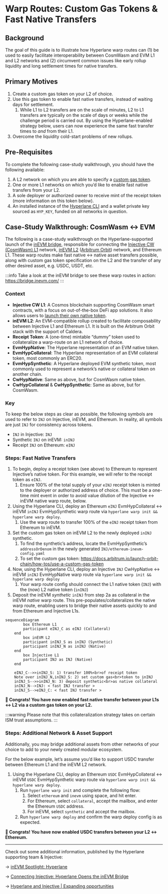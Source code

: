 # Warp Routes: Custom Gas Tokens & Fast Native Transfers

## Background

The goal of this guide is to illustrate how Hyperlane warp routes can (1) be used to easily facilitate interoperability between CosmWasm and EVM L1 and L2 networks and (2) circumvent common issues like early rollup liquidity and long settlement times for native transfers.

## Primary Motives

1. Create a custom gas token on your L2 of choice.
2. Use this gas token to enable fast native transfers, instead of waiting days for settlement.
    1. While L1 to L2 transfers are on the scale of minutes, L2 to L1 transfers are typically on the scale of days or weeks while the challenge period is carried out. By using the Hyperlane-enabled strategy below, users can now experience the same fast transfer times to *and* from their L1.
3. Overcome the liquidity cold-start problems of new rollups.

## Pre-Requisites

To complete the following case-study walkthrough, you should have the following available:

1. A L2 network on which you are able to specify a [custom gas token](https://docs.arbitrum.io/launch-orbit-chain/how-tos/use-a-custom-gas-token).
2. One or more L1 networks on which you’d like to enable fast native transfers from your L2.
3. A sole deployer or authorized owner to receive mint of the receipt token (more information on this token below).
4. An installed instance of the [Hyperlane CLI](https://docs.hyperlane.xyz/docs/reference/cli) and a wallet private key sourced as `HYP_KEY`, funded on all networks in question.

## Case-Study Walkthrough: CosmWasm ↔ EVM

The following is a case-study walkthrough on the Hyperlane-supported launch of the [inEVM bridge](https://bridge.inevm.com/), responsible for connecting the [Injective CW (CosmWasm) L1](https://docs.injective.network/) network, [inEVM L2](https://docs.inevm.com/) ([Arbitrum Orbit](https://arbitrum.io/orbit)) network, and Ethereum L1. These warp routes make fast native ↔ native asset transfers possible, along with custom gas token specification on the L2 and the transfer of any other desired asset, e.g. USDC, USDT, etc.

:::info
Take a look at the inEVM bridge to see these warp routes in action: https://bridge.inevm.com/
:::

### Context

- **Injective CW L1**: A Cosmos blockchain supporting CosmWasm smart contracts, with a focus on out-of-the-box DeFi app solutions. It also allows users to [launch their own native token](https://docs.injective.network/develop/guides/token_launch/).
- **inEVM L2**: An EVM-compatible rollup created to facilitate composability between Injective L1 and Ethereum L1. It is built on the Arbitrum Orbit stack with the support of Caldera.
- **Receipt Token**: A (one-time) mintable “dummy” token used to collateralize a warp-route on an L1 network of choice.
- **EvmHypNative**: The Hyperlane representation of an EVM native token.
- **EvmHypCollateral**: The Hyperlane representation of an EVM collateral token, most commonly an ERC20.
- **EvmHypSynthetic**: A Hyperlane deployed EVM synthetic token, most commonly used to represent a network’s native or collateral token on another chain.
- **CwHypNative**: Same as above, but for CosmWasm native token.
- **CwHypCollateral** & **CwHypSynthetic**: Same as above, but for CosmWasm.

### Key

To keep the below steps as clear as possible, the following symbols are used to refer to `INJ` on Injective, inEVM, and Ethereum. In reality, all symbols are just `INJ` for consistency across tokens.

- `INJ` in Injective: `INJ`
- Synthetic `INJ` on inEVM: `inINJ`
- Receipt `INJ` on Ethereum: `eINJ`

### Steps: Fast Native Transfers

1. To begin, deploy a receipt token (see above) to Ethereum to represent Injective’s native token. For this example, we will refer to the receipt token as `eINJ`.
    1. Ensure 100% of the total supply of your `eINJ` receipt token is minted to the deployer or authorized address of choice. This must be a one-time mint event in order to avoid value dilution of the Injective ↔ inEVM native warp route, below.
2. Using the Hyperlane CLI, deploy an Ethereum `eINJ` EvmHypCollateral ↔ inEVM `inINJ` EvmHypSynthetic warp route via `hyperlane warp init && hyperlane warp deploy`.
    1. Use the warp route to transfer 100% of the `eINJ` receipt token from Ethereum to inEVM.
3. Set the custom gas token on inEVM L2 to the newly deployed `inINJ` synthetic.
    1. To find the synthetic’s address, locate the EvmHypSynthetic’s `addressOrDenom` in the newly generated `INJ/ethereum-inevm-config.yaml`
    2. To set the custom gas token: https://docs.arbitrum.io/launch-orbit-chain/how-tos/use-a-custom-gas-token
4. Now, using the Hyperlane CLI, deploy an Injective `INJ` CwHypNative ↔ inEVM `inINJ` EvmHypNative warp route via `hyperlane warp init && hyperlane warp deploy`
    1. Your warp route config should connect the L1 native token (`INJ`) with the (now) L2 native token (`inINJ`)
5. Deposit the inEVM *synthetic* `inINJ` from step 2a as collateral in the inEVM *native* warp route. This pre-populates/collateralizes the native warp route, enabling users to bridge their native assets quickly to and from Ethereum and Injective L1s.

```mermaid
sequenceDiagram
        box Ethereum L1
        participant eINJ_C as eINJ (Collateral)
    end
        box inEVM L2
        participant inINJ_S as inINJ (Synthetic)
        participant inINJ_N as inINJ (Native)
    end
        box Injective L1
        participant INJ as INJ (Native)
    end

    eINJ_C-->>inINJ_S: 1) transfer 100%<br>of receipt token
    Note over inINJ_N,inINJ_S: 2) set custom gas<br>token to inINJ
    inINJ_S-->>inINJ_N: 3) deposit synthetic<br>as native collateral
    inINJ_N-->INJ: < fast INJ transfer >
    inINJ_S-->eINJ_C: < fast INJ transfer >
```


**🎉 Congrats! You have now enabled fast native transfer between your L1s ↔ L2 via a custom gas token on your L2.**

:::warning
Please note that this collateralization strategy takes on certain ISM trust assumptions.
:::

### Steps: Additional Network & Asset Support

Additionally, you may bridge additional assets from other networks of your choice to add to your newly created modular ecosystem.

For the below example, let’s assume you’d like to support USDC transfer between Ethereum L1 and the inEVM L2 network.

1. Using the Hyperlane CLI, deploy an Ethereum `USDC` EvmHypCollateral ↔ inEVM `USDC` EvmHypSynthetic warp route via `hyperlane warp init && hyperlane warp deploy`.
    1. Run `hyperlane warp init` and complete the following flow:
        1. Select `ethereum` and `inevm` using space, and hit enter.
        2. For Ethereum, select `collateral`, accept the mailbox, and enter the Ethereum `USDC` address.
        3. For inEVM, select `synthetic` and accept the mailbox.
    2. Run `hyperlane warp deploy` and confirm the warp deploy config is as expected.

**🎉 Congrats! You have now enabled USDC transfers between your L2 ↔ Ethereum.**

---

Check out some additional information, published by the Hyperlane supporting team & Injective:

→ [inEVM Spotlight: Hyperlane](https://blog.injective.com/en/inevm-spotlight-hyperlane-2/)

→ [Connecting Injective: Hyperlane Opens the inEVM Bridge](https://medium.com/hyperlane/connecting-injective-hyperlane-opens-the-inevm-bridge-6f1d3edf0ff8)

→ [Hyperlane and Injective | Expanding opportunities](https://medium.com/@kobriyyu/hyperlane-and-injective-expanding-opportunities-8ce170b72da7)
